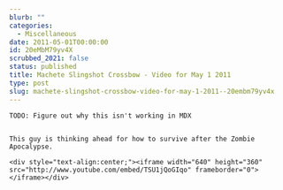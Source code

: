 ```yaml
---
blurb: ""
categories:
  - Miscellaneous
date: 2011-05-01T00:00:00
id: 20eMbM79yv4X
scrubbed_2021: false
status: published
title: Machete Slingshot Crossbow - Video for May 1 2011
type: post
slug: machete-slingshot-crossbow-video-for-may-1-2011--20embm79yv4x
---
```


```
TODO: Figure out why this isn't working in MDX


This guy is thinking ahead for how to survive after the Zombie Apocalypse.

<div style="text-align:center;"><iframe width="640" height="360" src="http://www.youtube.com/embed/TSU1jQoGIqo" frameborder="0"> </iframe></div>
```